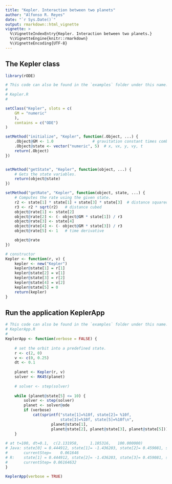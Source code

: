 ---
title: "Kepler. Interaction between two planets"
author: "Alfonso R. Reyes"
date: "`r Sys.Date()`"
output: rmarkdown::html_vignette
vignette: >
  %\VignetteIndexEntry{Kepler. Interaction between two planets.}
  %\VignetteEngine{knitr::rmarkdown}
  %\VignetteEncoding{UTF-8}
---

## The Kepler class

```{r message=FALSE, results='hold'}
library(rODE)

# This code can also be found in the `examples` folder under this name:
#
# Kepler.R
#

setClass("Kepler", slots = c(
    GM = "numeric"
    ),
    contains = c("ODE")
)

setMethod("initialize", "Kepler", function(.Object, ...) {
    .Object@GM <- 1.0                 # gravitation constant times combined mass
    .Object@state <- vector("numeric", 5)  # x, vx, y, vy, t
    return(.Object)
})


setMethod("getState", "Kepler", function(object, ...) {
    # Gets the state variables.
    return(object@state)
})

setMethod("getRate", "Kepler", function(object, state, ...) {
    # Computes the rate using the given state.
    r2 <- state[1] * state[1] + state[3] * state[3]  # distance squared
    r3 <- r2 * sqrt(r2)   # distance cubed
    object@rate[1] <- state[2]
    object@rate[2] <- (- object@GM * state[1]) / r3
    object@rate[3] <- state[4]
    object@rate[4] <- (- object@GM * state[3]) / r3
    object@rate[5] <- 1   # time derivative

    object@rate
})

# constructor
Kepler <- function(r, v) {
    kepler <- new("Kepler")
    kepler@state[1] = r[1]
    kepler@state[2] = v[1]
    kepler@state[3] = r[2]
    kepler@state[4] = v[2]
    kepler@state[5] = 0
    return(kepler)
}
```


## Run the application KeplerApp

```{r}

# This code can also be found in the `examples` folder under this name:
# KeplerApp.R
#
KeplerApp <- function(verbose = FALSE) {
    
    # set the orbit into a predefined state.
    r <- c(2, 0)
    v <- c(0, 0.25)
    dt <- 0.1
    
    planet <- Kepler(r, v)
    solver <- RK45(planet)
    
    # solver <- step(solver)
    
    while (planet@state[5] <= 10) {
        solver <- step(solver)
        planet <- solver@ode
        if (verbose)
            cat(sprintf("state[1]=%10f, state[2]= %10f,  
                        state[3]=%10f, state[5]=%10f\n",
                    planet@state[1],
                    planet@state[2], planet@state[3], planet@state[5]))
    }
    
# at t=100, dt=0.1,  c(2.131958,     1.105316,   100.000000)
# Java: state[0] = 0.444912, state[1]= -1.436203, state[2]= 0.459081, state[4]= 10.033245
#       currentStep=    0.061646
# R:    state[1] = 0.444912, state[2]= -1.436203, state[3]= 0.459081, state[5]= 10.033245
#       currentStep= 0.06164632
}

KeplerApp(verbose = TRUE)
```

